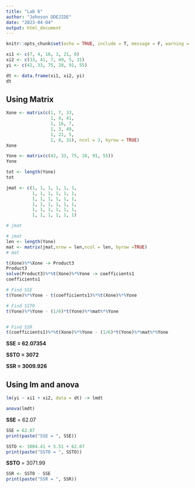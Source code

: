 ```yaml
---
title: "Lab 6"
author: "Johnson ODEJIDE"
date: "2023-04-04"
output: html_document
---
```


```r
knitr::opts_chunk$set(echo = TRUE, include = T, message = F, warning = F)
```

```r
xi1 <- c(7, 4, 16, 3, 21, 8)
xi2 <- c(33, 41, 7, 49, 5, 31)
yi <- c(42, 33, 75, 28, 91, 55)

dt <- data.frame(xi1, xi2, yi)
dt
```

## Using Matrix

```r
Xone <- matrix(c(1, 7, 33,
                 1, 4, 41,
                 1, 16, 7,
                 1, 3, 49,
                 1, 21, 5,
                 1, 8, 31), ncol = 3, byrow = TRUE)
Xone

Yone <- matrix(c(42, 33, 75, 28, 91, 55))
Yone

tot <- length(Yone)
tot

jmat <- c(1, 1, 1, 1, 1, 1,
          1, 1, 1, 1, 1, 1,
          1, 1, 1, 1, 1, 1,
          1, 1, 1, 1, 1, 1,
          1, 1, 1, 1, 1, 1,
          1, 1, 1, 1, 1, 1)

# jmat

# jmat
len <- length(Yone)
mat <- matrix(jmat,nrow = len,ncol = len, byrow =TRUE)
# mat

```

```r
t(Xone)%*%Xone -> Product3
Product3
solve(Product3)%*%t(Xone)%*%Yone -> coefficients1
coefficients1

# Find SSE
t(Yone)%*%Yone - t(coefficients1)%*%t(Xone)%*%Yone

# Find SSTO
t(Yone)%*%Yone - (1/6)*t(Yone)%*%mat%*%Yone


# Find SSR
t(coefficients1)%*%t(Xone)%*%Yone - (1/6)*t(Yone)%*%mat%*%Yone
```
**SSE = 62.07354**

**SSTO = 3072**

**SSR = 3009.926**


## Using lm and anova

```r
lm(yi ~ xi1 + xi2, data = dt) -> lmdt

anova(lmdt)

```

**SSE** = 62.07

```r
SSE = 62.07
print(paste("SSE = ", SSE))

SSTO <- 3004.41 + 5.51 + 62.07
print(paste("SSTO = ", SSTO))
```

**SSTO** = 3071.99

```r
SSR <- SSTO - SSE
print(paste("SSR = ", SSR))
```

